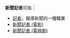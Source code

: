'''新聞記者'''可指：
*[[記者|記者]]，報導新聞的一種職業
*[[新聞記者_(電影)|新聞記者 (電影)]]
*[[新聞記者_(電視劇)|新聞記者 (電視劇)]]
{{disambig|cat=四字消歧义}}